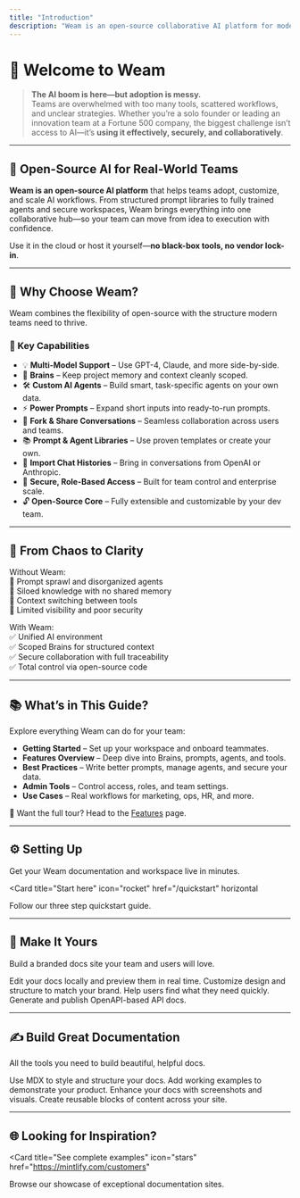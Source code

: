 ```yaml
---
title: "Introduction"
description: "Weam is an open-source collaborative AI platform for modern teams"
---
```


# 🤝 Welcome to Weam

> **The AI boom is here—but adoption is messy.**  
> Teams are overwhelmed with too many tools, scattered workflows, and unclear strategies. Whether you’re a solo founder or leading an innovation team at a Fortune 500 company, the biggest challenge isn’t access to AI—it’s **using it effectively, securely, and collaboratively**.

---

## 🧠 Open-Source AI for Real-World Teams

**Weam is an open-source AI platform** that helps teams adopt, customize, and scale AI workflows. From structured prompt libraries to fully trained agents and secure workspaces, Weam brings everything into one collaborative hub—so your team can move from idea to execution with confidence.

Use it in the cloud or host it yourself—**no black-box tools, no vendor lock-in**.

---

## 🌟 Why Choose Weam?

Weam combines the flexibility of open-source with the structure modern teams need to thrive.

### 🔑 Key Capabilities

- 💡 **Multi-Model Support** – Use GPT-4, Claude, and more side-by-side.
- 🧠 **Brains** – Keep project memory and context cleanly scoped.
- 🛠 **Custom AI Agents** – Build smart, task-specific agents on your own data.
- ⚡️ **Power Prompts** – Expand short inputs into ready-to-run prompts.
- 🔄 **Fork & Share Conversations** – Seamless collaboration across users and teams.
- 📚 **Prompt & Agent Libraries** – Use proven templates or create your own.
- 📂 **Import Chat Histories** – Bring in conversations from OpenAI or Anthropic.
- 🔐 **Secure, Role-Based Access** – Built for team control and enterprise scale.
- 🔓 **Open-Source Core** – Fully extensible and customizable by your dev team.

---

## 🔁 From Chaos to Clarity

Without Weam:  
🚫 Prompt sprawl and disorganized agents  
🚫 Siloed knowledge with no shared memory  
🚫 Context switching between tools  
🚫 Limited visibility and poor security  

With Weam:  
✅ Unified AI environment  
✅ Scoped Brains for structured context  
✅ Secure collaboration with full traceability  
✅ Total control via open-source code

---

## 📚 What’s in This Guide?

Explore everything Weam can do for your team:

- **Getting Started** – Set up your workspace and onboard teammates.
- **Features Overview** – Deep dive into Brains, prompts, agents, and tools.
- **Best Practices** – Write better prompts, manage agents, and secure your data.
- **Admin Tools** – Control access, roles, and team settings.
- **Use Cases** – Real workflows for marketing, ops, HR, and more.

🔗 Want the full tour? Head to the [Features](/features) page.

---

## ⚙️ Setting Up

Get your Weam documentation and workspace live in minutes.

<Card
  title="Start here"
  icon="rocket"
  href="/quickstart"
  horizontal
>
  Follow our three step quickstart guide.
</Card>

---

## 🎨 Make It Yours

Build a branded docs site your team and users will love.

<Columns cols={2}>
  <Card
    title="Edit locally"
    icon="pen-to-square"
    href="/development"
  >
    Edit your docs locally and preview them in real time.
  </Card>
  <Card
    title="Customize your site"
    icon="palette"
    href="/essentials/settings"
  >
    Customize design and structure to match your brand.
  </Card>
  <Card
    title="Set up navigation"
    icon="map"
    href="/essentials/navigation"
  >
    Help users find what they need quickly.
  </Card>
  <Card
    title="API documentation"
    icon="terminal"
    href="/api-reference/introduction"
  >
    Generate and publish OpenAPI-based API docs.
  </Card>
</Columns>

---

## ✍️ Build Great Documentation

All the tools you need to build beautiful, helpful docs.

<Columns cols={2}>
  <Card
    title="Write with MDX"
    icon="pen-fancy"
    href="/essentials/markdown"
  >
    Use MDX to style and structure your docs.
  </Card>
  <Card
    title="Code samples"
    icon="code"
    href="/essentials/code"
  >
    Add working examples to demonstrate your product.
  </Card>
  <Card
    title="Images"
    icon="image"
    href="/essentials/images"
  >
    Enhance your docs with screenshots and visuals.
  </Card>
  <Card
    title="Reusable snippets"
    icon="recycle"
    href="/essentials/reusable-snippets"
  >
    Create reusable blocks of content across your site.
  </Card>
</Columns>

---

## 🌐 Looking for Inspiration?

<Card
  title="See complete examples"
  icon="stars"
  href="https://mintlify.com/customers"
>
  Browse our showcase of exceptional documentation sites.
</Card>
